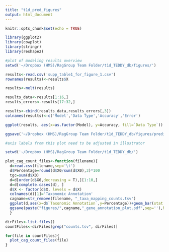 ```yaml
---
title: "t1d_pred_figures"
output: html_document
---
```


```r
knitr::opts_chunk$set(echo = TRUE)
```

```r
library(ggplot2)
library(cowplot)
library(stringr)
library(reshape2)
```

```r
#plot of modeling results overview
setwd('~/Dropbox (HMS)/RagGroup Team Folder/t1d_TEDDY_db/figures/')

results<-read.csv('supp_table1_for_figure_1.csv')
rownames(results)<-results$X

results<-melt(results)

results_data<-results[1:16,]
results_errors<-results[17:32,]

results<-cbind(results_data,results_errors[,3])
colnames(results)<-c('Model','Data Type','Accuracy','Error')

ggplot(results, aes(x=as.factor(Model), y=Accuracy, fill=`Data Type`)) +geom_bar(position=position_dodge(), stat="identity", colour='black') +geom_errorbar(aes(ymin=Accuracy-Error, ymax=Accuracy+Error), width=.2,position=position_dodge(.9))+theme(legend.title = element_blank()) + theme(axis.text.x = element_text(angle = 45, hjust =1))+ggtitle('Prediction Accuracy by Data Type and Model')+xlab('')

ggsave('~/Dropbox (HMS)/RagGroup Team Folder/t1d_TEDDY_db/figures/prediction_overview_by_data_type.pdf',height=6,width=6,units = 'in')

#axis labels from this plot need to be adjusted in illustrator

```


```r
setwd('~/Dropbox (HMS)/RagGroup Team Folder/t1d_TEDDY_db/')

plot_cag_count_files<-function(filename){
  d=read.csv(filename,sep='\t')
  d$Percentage=round(d$X0/sum(d$X0),3)*100
  tgc=sum(d$X0)
  d=d[order(d$X0,decreasing = T),][1:10,]
  d=d[complete.cases(d), ]
  d$X <- factor(d$X, levels = d$X)
  colnames(d)[1]='Taxonomic Annotation'
  cagname=str_remove(filename, "_taxa_mapping_counts.tsv")
  ggplot(d,aes(x=d$`Taxonomic Annotation`,y=Percentage))+geom_bar(stat = 'identity')+ggtitle(paste(cagname,' top taxonomic annotations (total gene count = ',tgc,')',sep=''))+ theme(axis.text.x = element_text(angle = 45, hjust =1,size=10))+xlab('')
  ggsave(paste("figures/",cagname,"_gene_annotation_plot.pdf",sep=''),height=6,width=6,units='in')
  }

dirFiles<-list.files()
countFiles<-dirFiles[grep("counts.tsv", dirFiles)]

for(file in countFiles){
  plot_cag_count_files(file)
}
```